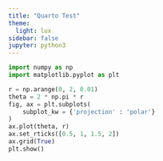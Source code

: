 ```yaml
---
title: "Quarto Test"
theme:
  light: lux
sidebar: false
jupyter: python3
---
```



```python
import numpy as np
import matplotlib.pyplot as plt
```

```python
r = np.arange(0, 2, 0.01)
theta = 2 * np.pi * r
fig, ax = plt.subplots(
    subplot_kw = {'projection' : 'polar'}
)
ax.plot(theta, r)
ax.set_rticks([0.5, 1, 1.5, 2])
ax.grid(True)
plt.show()
```




